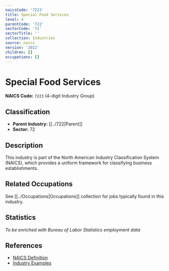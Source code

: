 ```yaml
---
naicsCode: '7223'
title: Special Food Services
level: 4
parentCode: '722'
sectorCode: '72'
sectorTitle: ''
collection: Industries
source: naics
version: '2022'
children: []
occupations: []
---
```

# Special Food Services

**NAICS Code:** `7223` (4-digit Industry Group)

## Classification

- **Parent Industry:** [[../722|Parent]]
- **Sector:** 72

## Description

This industry is part of the North American Industry Classification System (NAICS), which provides a uniform framework for classifying business establishments.

## Related Occupations

See [[../Occupations|Occupations]] collection for jobs typically found in this industry.

## Statistics

*To be enriched with Bureau of Labor Statistics employment data*

## References

- [NAICS Definition](https://www.census.gov/naics/)
- [Industry Examples](https://www.census.gov/naics/2022NAICS/)
